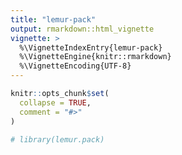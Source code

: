 ```yaml
---
title: "lemur-pack"
output: rmarkdown::html_vignette
vignette: >
  %\VignetteIndexEntry{lemur-pack}
  %\VignetteEngine{knitr::rmarkdown}
  %\VignetteEncoding{UTF-8}
---
```


```r
knitr::opts_chunk$set(
  collapse = TRUE,
  comment = "#>"
)
```

```r
# library(lemur.pack)
```
